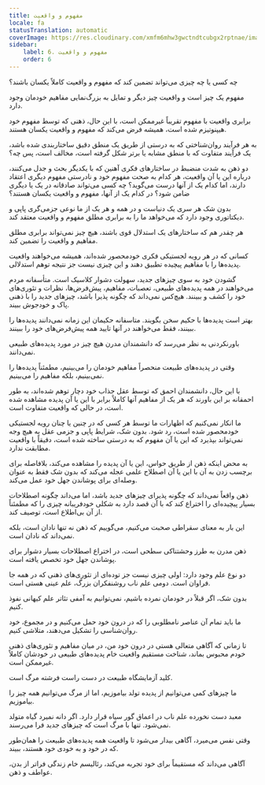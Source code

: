 ```yaml
---
title: مفهوم و واقعیت
locale: fa
statusTranslation: automatic
coverImage: https://res.cloudinary.com/xmfm6mhw3gwctndtcubgx2rptnae/image/upload/v1741354419/small_cover_la_gran_rebelion_28716e29d2.webp
sidebar:
    label: 6. مفهوم و واقعیت
    order: 6
---
```

چه کسی یا چه چیزی می‌تواند تضمین کند که مفهوم و واقعیت کاملاً یکسان باشند؟

مفهوم یک چیز است و واقعیت چیز دیگر و تمایل به بزرگ‌نمایی مفاهیم خودمان وجود دارد.

برابری واقعیت با مفهوم تقریباً غیرممکن است، با این حال، ذهنی که توسط مفهوم خود هیپنوتیزم شده است، همیشه فرض می‌کند که مفهوم و واقعیت یکسان هستند.

به هر فرآیند روان‌شناختی که به درستی از طریق یک منطق دقیق ساختاربندی شده باشد، یک فرآیند متفاوت که با منطق مشابه یا برتر شکل گرفته است، مخالف است، پس چه؟

دو ذهن به شدت منضبط در ساختارهای فکری آهنین که با یکدیگر بحث و جدل می‌کنند، درباره این یا آن واقعیت، هر کدام به صحت مفهوم خود و نادرستی مفهوم دیگری اعتقاد دارند، اما کدام یک از آنها درست می‌گوید؟ چه کسی می‌تواند صادقانه در یک یا دیگری ضامن شود؟ در کدام یک از آنها، مفهوم و واقعیت یکسان هستند؟

بدون شک هر سری یک دنیاست و در همه و هر یک از ما نوعی جزمی‌گری پاپی و دیکتاتوری وجود دارد که می‌خواهد ما را به برابری مطلق مفهوم و واقعیت معتقد کند.

هر چقدر هم که ساختارهای یک استدلال قوی باشند، هیچ چیز نمی‌تواند برابری مطلق مفاهیم و واقعیت را تضمین کند.

کسانی که در هر رویه لجستیکی فکری خودمحصور شده‌اند، همیشه می‌خواهند واقعیت پدیده‌ها را با مفاهیم پیچیده تطبیق دهند و این چیزی نیست جز نتیجه توهم استدلالی.

گشودن خود به سوی چیزهای جدید، سهولت دشوار کلاسیک است. متأسفانه مردم می‌خواهند در همه پدیده‌های طبیعی، تعصبات، مفاهیم، پیش‌فرض‌ها، نظرات و تئوری‌های خود را کشف و ببینند. هیچ‌کس نمی‌داند که چگونه پذیرا باشد، چیزهای جدید را با ذهنی پاک و خودجوش ببیند.

بهتر است پدیده‌ها با حکیم سخن بگویند. متاسفانه حکیمان این زمانه نمی‌دانند پدیده‌ها را ببینند، فقط می‌خواهند در آنها تایید همه پیش‌فرض‌های خود را ببینند.

باورنکردنی به نظر می‌رسد که دانشمندان مدرن هیچ چیز در مورد پدیده‌های طبیعی نمی‌دانند.

وقتی در پدیده‌های طبیعت منحصراً مفاهیم خودمان را می‌بینیم، مطمئناً پدیده‌ها را نمی‌بینیم، بلکه مفاهیم را می‌بینیم.

با این حال، دانشمندان احمق که توسط عقل جذاب خود دچار توهم شده‌اند، به طور احمقانه بر این باورند که هر یک از مفاهیم آنها کاملاً برابر با این یا آن پدیده مشاهده شده است، در حالی که واقعیت متفاوت است.

ما انکار نمی‌کنیم که اظهارات ما توسط هر کسی که در چنین یا چنان رویه لجستیکی خودمحصور شده است، رد شود. بدون شک، شرایط پاپی و جزمی عقل به هیچ وجه نمی‌تواند بپذیرد که این یا آن مفهوم که به درستی ساخته شده است، دقیقاً با واقعیت مطابقت ندارد.

به محض اینکه ذهن از طریق حواس، این یا آن پدیده را مشاهده می‌کند، بلافاصله برای برچسب زدن به آن با این یا آن اصطلاح علمی عجله می‌کند که بدون شک فقط به عنوان وصله‌ای برای پوشاندن جهل خود عمل می‌کند.

ذهن واقعاً نمی‌داند که چگونه پذیرای چیزهای جدید باشد، اما می‌داند چگونه اصطلاحات بسیار پیچیده‌ای را اختراع کند که با آن قصد دارد به شکلی خودفریبانه چیزی را که مطمئناً از آن بی‌اطلاع است، توصیف کند.

این بار به معنای سقراطی صحبت می‌کنیم، می‌گوییم که ذهن نه تنها نادان است، بلکه نمی‌داند که نادان است.

ذهن مدرن به طرز وحشتناکی سطحی است، در اختراع اصطلاحات بسیار دشوار برای پوشاندن جهل خود تخصص یافته است.

دو نوع علم وجود دارد: اولی چیزی نیست جز توده‌ای از تئوری‌های ذهنی که در همه جا فراوان است. دومی علم ناب روشنفکران بزرگ، علم عینی هستی است.

بدون شک، اگر قبلاً در خودمان نمرده باشیم، نمی‌توانیم به آمفی تئاتر علم کیهانی نفوذ کنیم.

ما باید تمام آن عناصر نامطلوبی را که در درون خود حمل می‌کنیم و در مجموع، خود روان‌شناسی را تشکیل می‌دهند، متلاشی کنیم.

تا زمانی که آگاهی متعالی هستی در درون خود من، در میان مفاهیم و تئوری‌های ذهنی خودم محبوس بماند، شناخت مستقیم واقعیت خام پدیده‌های طبیعی در خودشان کاملاً غیرممکن است.

کلید آزمایشگاه طبیعت در دست راست فرشته مرگ است.

ما چیزهای کمی می‌توانیم از پدیده تولد بیاموزیم، اما از مرگ می‌توانیم همه چیز را بیاموزیم.

معبد دست نخورده علم ناب در اعماق گور سیاه قرار دارد. اگر دانه نمیرد گیاه متولد نمی‌شود. تنها با مرگ است که چیزهای جدید فرا می‌رسند.

وقتی نفس می‌میرد، آگاهی بیدار می‌شود تا واقعیت همه پدیده‌های طبیعت را همان‌طور که در خود و به خودی خود هستند، ببیند.

آگاهی می‌داند که مستقیماً برای خود تجربه می‌کند، رئالیسم خام زندگی فراتر از بدن، عواطف و ذهن.

